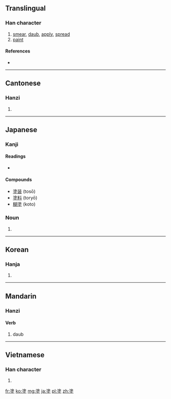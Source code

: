 {{also|凃|涂}}
==Translingual==

===Han character===
{{Han char|rn=32|rad=土|as=10|sn=13|four=3810<sub>4</sub>|canj=水木土 (EDG)}}

# [[smear]], [[daub]], [[apply]], [[spread]]
# [[paint]]

====References====
* {{Han ref|kx=0235.200|dkj=05338|dj=0473.120|hdz=10474.080|uh=5857|ud=22615|bh=B6EE|bd=46830}}

----

==Cantonese==

===Hanzi===
{{yue-hanzi|jyut=|y=tou4|sim=涂}}

# {{defn|lang=yue|sort=土10}}

----

==Japanese==

===Kanji===
{{ja-kanji|grade=c|rs=土10}}

====Readings====
* {{ja-readings|on=[[と]] (to)|kun=[[ぬる]] (nuru), [[どろ]] (doro), [[まみれる]] (mamireru)}}

====Compounds====
{{top2}}
* [[塗装]] (tosō)
* [[塗料]] (toryō)
* [[糊塗]] (koto)
{{bottom}}

===Noun===
{{ja-noun|k|hira=ぬり|rom=nuri}} 

# {{alternative spelling of|塗り|lang=ja}}

----

==Korean==

===Hanja===
{{ko-hanja|hangeul=도|rv=do|mr=to}}

# {{defn|lang=ko|sort=土10}}

----

==Mandarin==

===Hanzi===
{{cmn-hanzi|sim=涂|pin=[[tú]] ([[tu2]])|wg=t'u<sup>2</sup>}}

====Verb====

# daub

----

==Vietnamese==

===Han character===
{{vi-hantu|[[đồ]]|rs=土10}}

# {{defn|lang=vi|sort=土10}}

[[fr:塗]]
[[ko:塗]]
[[mg:塗]]
[[ja:塗]]
[[pl:塗]]
[[zh:塗]]